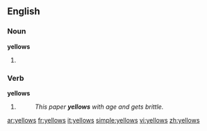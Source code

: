 ==English==

===Noun===
'''yellows'''

# {{plural of|[[yellow]]}}

===Verb===
'''yellows'''

# {{third-person singular of|[[yellow]]}}
#:''This paper '''yellows''' with age and gets brittle.''

[[ar:yellows]]
[[fr:yellows]]
[[it:yellows]]
[[simple:yellows]]
[[vi:yellows]]
[[zh:yellows]]